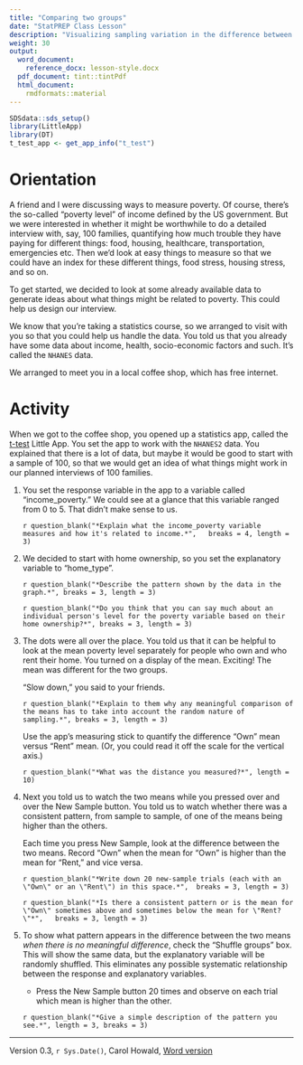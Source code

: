 ```yaml
---
title: "Comparing two groups"
date: "StatPREP Class Lesson"
description: "Visualizing sampling variation in the difference between two groups."
weight: 30
output:
  word_document:
    reference_docx: lesson-style.docx
  pdf_document: tint::tintPdf
  html_document:
    rmdformats::material
---
```


```r
SDSdata::sds_setup()
library(LittleApp)
library(DT)
t_test_app <- get_app_info("t_test")
```

# Orientation

A friend and I were discussing ways to measure poverty. Of course,  there's the so-called "poverty level" of income defined by the US government. But we were interested in whether it might be worthwhile to do a detailed interview with, say, 100 families, quantifying how much trouble they have paying  for different things: food, housing, healthcare, transportation, emergencies etc. Then we'd look at easy things to measure so that we could have an index for these different things, food stress, housing stress, and so on.

To get started, we decided to look at some already available data to generate ideas about what things might be related to poverty. This could help us design our interview.

We know that you're taking a statistics course, so we arranged to visit with you so that you could help us handle the data. You told us that you already have some data about income, health, socio-economic factors and such. It's called the `NHANES` data.

We arranged to meet you in a local coffee shop, which has free internet.
 
# Activity

When we got to the coffee shop, you opened up a statistics app, called the  [t-test](`r t_test_app$url`) Little App. You set the app to work with  the `NHANES2` data. You explained that there is a lot of  data, but maybe it would be good to start with a sample of 100, so that we would get an idea of what things might work in our planned interviews of 100 families.

1. You set the response variable in the app to a variable called "income_poverty." We could see at a glance that this variable ranged from 0 to 5. That didn't make sense to us.

    `r question_blank("*Explain what the income_poverty variable measures and how it's related to income.*", 
    breaks = 4, length = 3)`
    
2.  We decided to start with home ownership, so you set the explanatory variable to "home_type". 

    `r question_blank("*Describe the pattern shown by the data in the graph.*", breaks = 3, length = 3)` 
    
    `r question_blank("*Do you think that you can say much about an individual person's level for the poverty variable based on their home ownership?*", breaks = 3, length = 3)`
    
3. The dots were all over the place. You  told us  that it can be helpful to look at  the mean poverty level separately for people who own and who rent their home. You turned on  a display of the mean. Exciting! The mean was different for the two groups.

    "Slow down," you said to your friends. 
    
    `r question_blank("*Explain to them why any meaningful comparison of the means has to take into account the random nature of sampling.*", breaks = 3, length = 3)`
    
    Use the app's measuring stick to quantify the difference "Own" mean versus "Rent" mean. (Or, you could read it off the scale for the vertical axis.) 
    
    `r question_blank("*What was the distance you measured?*", length = 10) `
    
4. Next you told us to watch the two means while you pressed over and over the New Sample button. You told us to watch whether there was a consistent pattern, from sample to sample, of one of the means being higher than the others.

    Each time you press New Sample, look at the difference between the two means. Record "Own" when the mean for "Own" is higher than the mean for "Rent," and vice versa.
    
    `r question_blank("*Write down 20 new-sample trials (each with an \"Own\" or an \"Rent\") in this space.*",
    breaks = 3, length = 3)`
    
    `r question_blank("*Is there a consistent pattern or is the mean for \"Own\" sometimes above and sometimes below the mean for \"Rent?\"*",   breaks = 3, length = 3)`
    
5. To show what pattern appears in the difference between the two means *when there is no meaningful difference*, check the "Shuffle groups" box. This will show the same data, but the explanatory variable will be randomly shuffled. This eliminates any possible systematic relationship between the response and explanatory  variables.

    * Press the New Sample button 20 times and observe  on each trial which mean is higher than the other. 
    
    `r question_blank("*Give a simple description of the pattern you see.*", length = 3, breaks = 3)`
    
    
    


----------------------

Version 0.3, `r Sys.Date()`, Carol Howald, [Word version](`r paste0("/word-versions/",tools::file_path_sans_ext(knitr::current_input()), ".docx")`) 
